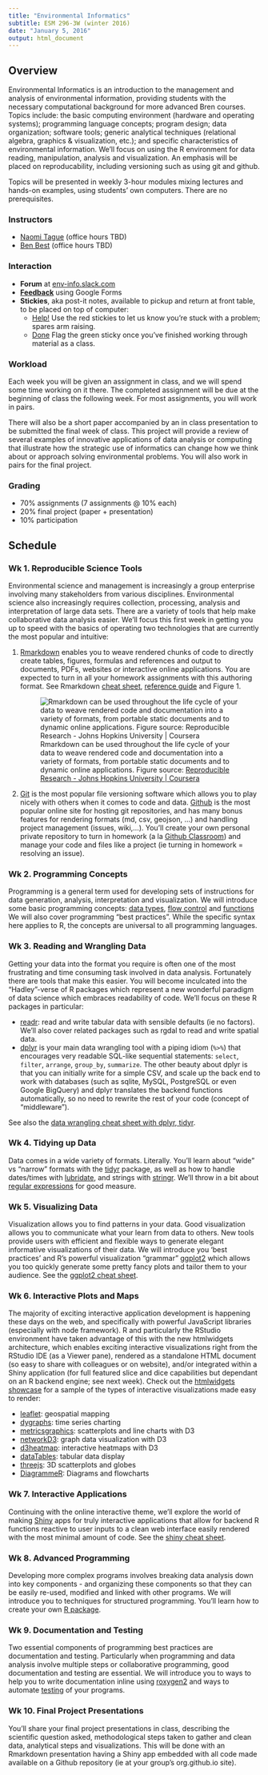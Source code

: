 ```yaml
---
title: "Environmental Informatics"
subtitle: ESM 296-3W (winter 2016)
date: "January 5, 2016"
output: html_document
---
```


## Overview

Environmental Informatics is an introduction to the management and analysis of environmental information, providing students with the necessary computational background for more advanced Bren courses. Topics include: the basic computing environment (hardware and operating systems); programming language concepts; program design; data organization; software tools; generic analytical techniques (relational algebra, graphics & visualization, etc.); and specific characteristics of environmental information. We'll focus on using the R environment for data reading, manipulation, analysis and visualization. An emphasis will be placed on reproducability, including versioning such as using git and github.

Topics will be presented in weekly 3-hour modules mixing lectures and hands-on examples, using students' own computers. There are no prerequisites.

### Instructors

- [Naomi Tague](http://bren.ucsb.edu/people/Faculty/christina_tague.htm) (office hours TBD)
- [Ben Best](http://www.bdbest.org)  (office hours TBD)

### Interaction

- **Forum** at [env-info.slack.com](https://env-info.slack.com)
- [**Feedback**](https://goo.gl/forms/mIeOu7Xoaw) using Google Forms
- **Stickies**, aka post-it notes, available to pickup and return at front table, to be placed on top of computer:
    - <a href="#" class="btn btn-danger btn-sm">Help!</a> Use the red stickies to let us know you're stuck with a problem; spares arm raising.
    - <a href="#" class="btn btn-success btn-sm">Done</a> Flag the green sticky once you've finished working through material as a class.

### Workload

Each week you will be given an assignment in class, and we will spend some time working on it there. The completed assignment will be due at the beginning of class the following week. For most assignments, you will work in pairs.

There will also be a short paper accompanied by an in class presentation to be submitted the final week of class. This project will provide a review of several examples of innovative applications of data analysis or computing that illustrate how the strategic use of informatics can change how we think about or approach solving environmental problems. You will also work in pairs for the final project.

### Grading

- 70% assignments (7 assignments @ 10% each)
- 20% final project (paper + presentation)
- 10% participation

## Schedule

### Wk 1. Reproducible Science Tools

Environmental science and management is increasingly a group enterprise involving many stakeholders from various disciplines. Environmental science also increasingly requires collection, processing, analysis and interpretation of large data sets. There are a variety of tools that help make collaborative data analysis easier. We'll focus this first week in getting you up to speed with the basics of operating two technologies that are currently the most popular and intuitive: 

1. [Rmarkdown](http://rmarkdown.rstudio.com/) enables you to weave rendered chunks of code to directly create tables, figures, formulas and references and output to documents, PDFs, websites or interactive online applications. You are expected to turn in all your homework assignments with this authoring format. See Rmarkdown [cheat sheet](https://www.rstudio.com/wp-content/uploads/2015/02/rmarkdown-cheatsheet.pdf),  [reference guide](https://www.rstudio.com/wp-content/uploads/2015/03/rmarkdown-reference.pdf) and Figure 1.

    ![Rmarkdown can be used throughout the life cycle of your data to weave rendered code and documentation into a variety of formats, from portable static documents and to dynamic online applications. Figure source: [Reproducible Research - Johns Hopkins University | Coursera](https://www.coursera.org/course/repdata)](img/Peng2015_ReproResearch.png)

1. [Git](https://git-scm.com/) is the most popular file versioning software which allows you to play nicely with others when it comes to code and data. [Github](https://github.com/) is the most popular online site for hosting git repositories, and has many bonus features for rendering formats (md, csv, geojson, ...) and handling project management (issues, wiki,...). You'll create your own personal private repository to turn in homework (a la [Github Classroom](https://education.github.com/guide)) and manage your code and files like a project (ie turning in homework = resolving an issue).

### Wk 2. Programming Concepts

Programming is a general term used for developing sets of instructions for data generation, analysis, interpretation and visualization. We will introduce some basic programming concepts: [data types](http://adv-r.had.co.nz/Data-structures.html), [flow control](http://adv-r.had.co.nz/Functional-programming.html) and [functions](http://adv-r.had.co.nz/Functions.html)  We will also cover programming "best practices". While the specific syntax here applies to R, the concepts are universal to all programming languages.

### Wk 3. Reading and Wrangling Data

Getting your data into the format you require is often one of the most frustrating and time consuming task involved in data analysis. Fortunately there are tools that make this easier.
You will become inculcated into the "Hadley"-verse of R packages which represent a new wonderful paradigm of data science which embraces readability of code. We'll focus on these R packages in particular:

- [readr](https://github.com/hadley/readr): read and write tabular data with sensible defaults (ie no factors). We'll also cover related packages such as rgdal to read and write spatial data.
- [dplyr](https://cran.rstudio.com/web/packages/dplyr/vignettes/introduction.html) is your main data wrangling tool with a piping idiom (`%>%`) that encourages very readable SQL-like sequential statements: `select`, `filter`, `arrange`, `group_by`, `summarize`. The other beauty about dplyr is that you can initially write for a simple CSV, and scale up the back end to work with databases (such as sqlite, MySQL, PostgreSQL or even Google BigQuery) and dplyr translates the backend functions automatically, so no need to rewrite the rest of your code (concept of "middleware").

See also the [data wrangling cheat sheet with dplyr, tidyr](https://www.rstudio.com/wp-content/uploads/2015/02/data-wrangling-cheatsheet.pdf).

### Wk 4. Tidying up Data

Data comes in a wide variety of formats. Literally. You'll learn about "wide" vs "narrow" formats with the [tidyr](https://cran.r-project.org/web/packages/tidyr/vignettes/tidy-data.html) package, as well as how to handle dates/times with [lubridate](https://cran.r-project.org/web/packages/lubridate/vignettes/lubridate.html), and strings with [stringr](https://cran.r-project.org/web/packages/stringr/vignettes/stringr.html). We'll throw in a bit about [regular expressions](https://stat545-ubc.github.io/block022_regular-expression.html) for good measure.

### Wk 5. Visualizing Data

Visualization allows you to find patterns in your data. Good visualization allows you to communicate what your learn from data to others.  New tools provide users with efficient and flexible ways to generate elegant informative visualizations of their data. We will introduce you 'best practices' and R's powerful visualization "grammar"
 [ggplot2](https://github.com/jennybc/ggplot2-tutorial) which allows you too quickly generate some pretty fancy plots and tailor them to your audience. See the [ggplot2 cheat sheet](https://www.rstudio.com/wp-content/uploads/2015/11/ggplot2-cheatsheet.pdf).

### Wk 6. Interactive Plots and Maps

The majority of exciting interactive application development is happening these days on the web, and specifically with powerful JavaScript libraries (especially with node framework). R and particularly the RStudio environment have taken advantage of this with the new htmlwidgets architecture, which enables exciting interactive visualizations right from the RStudio IDE (as a Viewer pane), rendered as a standalone HTML document (so easy to share with colleagues or on website), and/or integrated within a Shiny application (for full featured slice and dice capabilities but dependant on an R backend engine; see next week). Check out the [htmlwidgets showcase](http://www.htmlwidgets.org/showcase_leaflet.html) for a sample of the types of interactive visualizations made easy to render:

- [leaflet](http://rstudio.github.io/leaflet/): geospatial mapping
- [dygraphs](http://rstudio.github.io/dygraphs/): time series charting
- [metricsgraphics](http://hrbrmstr.github.io/metricsgraphics/): scatterplots and line charts with D3
- [networkD3](http://christophergandrud.github.io/networkD3/): graph data visualization with D3
- [d3heatmap](https://github.com/rstudio/d3heatmap): interactive heatmaps with D3
- [dataTables](http://rstudio.github.io/DT/): tabular data display
- [threejs](https://github.com/bwlewis/rthreejs): 3D scatterplots and globes
- [DiagrammeR](http://rich-iannone.github.io/DiagrammeR/): Diagrams and flowcharts

### Wk 7. Interactive Applications

Continuing with the online interactive theme, we'll explore the world of making [Shiny](http://shiny.rstudio.com/) apps for truly interactive applications that allow for backend R functions reactive to user inputs to a clean web interface easily rendered with the most minimal amount of code. See the [shiny cheat sheet](http://shiny.rstudio.com/images/shiny-cheatsheet.pdf).

### Wk 8. Advanced Programming
Developing more complex programs involves breaking data analysis down into key components - and organizing these components so that they can be easily re-used, modified and linked with other programs. We will introduce you to techniques for structured programming. You'll learn how to create your own [R package](http://r-pkgs.had.co.nz/intro.html).

### Wk 9. Documentation and Testing

Two essential components of programming best practices are documentation and testing. Particularly when programming and data analysis involve multiple steps or collaborative programming, good documentation and testing are essential. We will introduce you to ways to help you to write documentation inline using [roxygen2](http://r-pkgs.had.co.nz/man.html) and ways to automate [testing](https://journal.r-project.org/archive/2011-1/RJournal_2011-1_Wickham.pdf) of your programs. 

### Wk 10. Final Project Presentations

You'll share your final project presentations in class, describing the scientific question asked, methodological steps taken to gather and clean data, analytical steps and visualizations. This will be done with an Rmarkdown presentation having a Shiny app embedded with all code made available on a Github repository (ie at your group's org.github.io site).